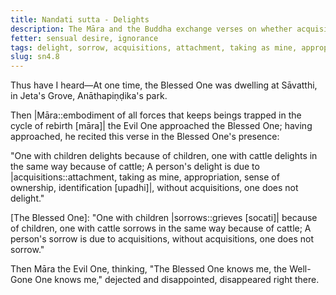 ```yaml
---
title: Nandati sutta - Delights
description: The Māra and the Buddha exchange verses on whether acquisitions bring delight or sorrow.
fetter: sensual desire, ignorance
tags: delight, sorrow, acquisitions, attachment, taking as mine, appropriation, sense of ownership, identification, māra, sn, sn4
slug: sn4.8
---
```


Thus have I heard—At one time, the Blessed One was dwelling at Sāvatthi, in Jeta's Grove, Anāthapiṇḍika's park.

Then |Māra::embodiment of all forces that keeps beings trapped in the cycle of rebirth [māra]| the Evil One approached the Blessed One; having approached, he recited this verse in the Blessed One's presence:

"One with children delights because of children,
one with cattle delights in the same way because of cattle;
A person's delight is due to |acquisitions::attachment, taking as mine, appropriation, sense of ownership, identification [upadhi]|,
without acquisitions, one does not delight."

[The Blessed One]: "One with children |sorrows::grieves [socati]| because of children,
one with cattle sorrows in the same way because of cattle;
A person's sorrow is due to acquisitions,
without acquisitions, one does not sorrow."

Then Māra the Evil One, thinking, "The Blessed One knows me, the Well-Gone One knows me," dejected and disappointed, disappeared right there.